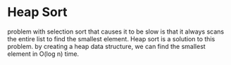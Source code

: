 # Heap Sort

problem with selection sort that causes it to be slow is that it always scans the entire list to find the smallest element. Heap sort is a solution to this problem. by creating a heap data structure, we can find the smallest element in O(log n) time.